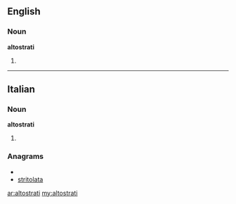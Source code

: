 ==English==

===Noun===
'''altostrati'''

# {{plural of|altostratus}}

----

==Italian==

===Noun===
'''altostrati''' {{m}}

# {{plural of|[[altostrato]]|lang=Italian}}

===Anagrams===
* {{alphagram|aailorsttt}}
* [[stritolata#Italian|stritolata]]

[[ar:altostrati]]
[[my:altostrati]]